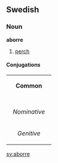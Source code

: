==Swedish==
===Noun===
'''aborre'''

#[[perch]]

====Conjugations====
{| border=1 cellspacing=0 
| bgcolor=#FFFFF0 colspan=5 align=center | '''Common''' 
|- 
|- bgcolor=#FFFFF0 align=center 
! rowspan=2 | 
| colspan=2 width=105 | ''Singular'' 
| colspan=2 | ''Plural'' 
|- bgcolor=#FFFFF0 align=center 
| width=105 | ''Indefinite'' 
| width=105 | ''Definite'' 
| width=105 | ''Indefinite'' 
|  width=105 | ''Definite'' 
|- align=center 
| width=105 bgcolor=#FFFFF0 | ''Nominative'' 
| [[aborre]] 
| [[aborren]] 
| [[aborrar]] 
| [[aborrarna]] 
|- align=center 
| width=105 bgcolor=#FFFFF0 | ''Genitive'' 
| [[aborres]] 
| [[aborrens]] 
| [[aborrars]] 
| [[aborrarnas]] 
|} 

[[sv:aborre]]